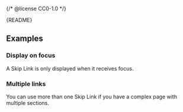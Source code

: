 {/* @license CC0-1.0 */}


<Meta of={SkipLinkStories} />

<Markdown>{README}</Markdown>

<Primary />

<Controls />

## Examples

### Display on focus

A Skip Link is only displayed when it receives focus.

<Canvas of={SkipLinkStories.OnFocus} />

### Multiple links

You can use more than one Skip Link if you have a complex page with multiple sections.

<Canvas of={SkipLinkStories.MultipleLinks} />
